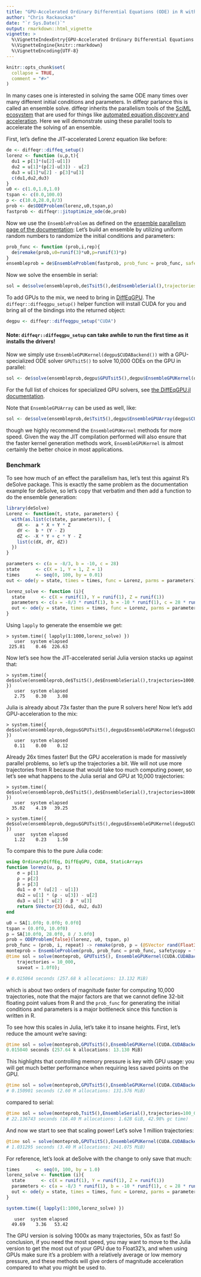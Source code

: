 ```yaml
---
title: "GPU-Accelerated Ordinary Differential Equations (ODE) in R with diffeqr"
author: "Chris Rackauckas"
date: "`r Sys.Date()`"
output: rmarkdown::html_vignette
vignette: >
  %\VignetteIndexEntry{GPU-Accelerated Ordinary Differential Equations (ODE) in R with diffeqr}
  %\VignetteEngine{knitr::rmarkdown}
  %\VignetteEncoding{UTF-8}
---
```


```r
knitr::opts_chunk$set(
  collapse = TRUE,
  comment = "#>"
)
```

In many cases one is interested in solving the same ODE many times over many
different initial conditions and parameters. In diffeqr parlance this is called
an ensemble solve. diffeqr inherits the parallelism tools of the
[SciML ecosystem](https://sciml.ai/) that are used for things like
[automated equation discovery and acceleration](https://arxiv.org/abs/2001.04385).
Here we will demonstrate using these parallel tools to accelerate the solving
of an ensemble.

First, let's define the JIT-accelerated Lorenz equation like before:

```R
de <- diffeqr::diffeq_setup()
lorenz <- function (u,p,t){
  du1 = p[1]*(u[2]-u[1])
  du2 = u[1]*(p[2]-u[3]) - u[2]
  du3 = u[1]*u[2] - p[3]*u[3]
  c(du1,du2,du3)
}
u0 <- c(1.0,1.0,1.0)
tspan <- c(0.0,100.0)
p <- c(10.0,28.0,8/3)
prob <- de$ODEProblem(lorenz,u0,tspan,p)
fastprob <- diffeqr::jitoptimize_ode(de,prob)
```

Now we use the `EnsembleProblem` as defined on the
[ensemble parallelism page of the documentation](https://diffeq.sciml.ai/stable/features/ensemble/):
Let's build an ensemble by utilizing uniform random numbers to randomize the
initial conditions and parameters:

```R
prob_func <- function (prob,i,rep){
  de$remake(prob,u0=runif(3)*u0,p=runif(3)*p)
}
ensembleprob = de$EnsembleProblem(fastprob, prob_func = prob_func, safetycopy=FALSE)
```

Now we solve the ensemble in serial:

```R
sol = de$solve(ensembleprob,de$Tsit5(),de$EnsembleSerial(),trajectories=10000,saveat=0.01)
```

To add GPUs to the mix, we need to bring in [DiffEqGPU](https://github.com/SciML/DiffEqGPU.jl).
The `diffeqr::diffeqgpu_setup()` helper function will install CUDA for you and
bring all of the bindings into the returned object:

```R
degpu <- diffeqr::diffeqgpu_setup("CUDA")
```

#### Note: `diffeqr::diffeqgpu_setup` can take awhile to run the first time as it installs the drivers!

Now we simply use `EnsembleGPUKernel(degpu$CUDABackend())` with a
GPU-specialized ODE solver `GPUTsit5()` to solve 10,000 ODEs on the GPU in 
parallel:

```R
sol <- de$solve(ensembleprob,degpu$GPUTsit5(),degpu$EnsembleGPUKernel(degpu$CUDABackend()),trajectories=10000,saveat=0.01)
```

For the full list of choices for specialized GPU solvers, see 
[the DiffEqGPU.jl documentation](https://docs.sciml.ai/DiffEqGPU/stable/manual/ensemblegpukernel/).

Note that `EnsembleGPUArray` can be used as well, like:

```R
sol <- de$solve(ensembleprob,de$Tsit5(),degpu$EnsembleGPUArray(degpu$CUDABackend()),trajectories=10000,saveat=0.01)
```

though we highly recommend the `EnsembleGPUKernel` methods for more speed. Given
the way the JIT compilation performed will also ensure that the faster kernel
generation methods work, `EnsembleGPUKernel` is almost certainly the
better choice in most applications.

### Benchmark

To see how much of an effect the parallelism has, let's test this against R's
deSolve package. This is exactly the same problem as the documentation example
for deSolve, so let's copy that verbatim and then add a function to do the
ensemble generation:

```R
library(deSolve)
Lorenz <- function(t, state, parameters) {
  with(as.list(c(state, parameters)), {
    dX <-  a * X + Y * Z
    dY <-  b * (Y - Z)
    dZ <- -X * Y + c * Y - Z
    list(c(dX, dY, dZ))
  })
}

parameters <- c(a = -8/3, b = -10, c = 28)
state      <- c(X = 1, Y = 1, Z = 1)
times      <- seq(0, 100, by = 0.01)
out <- ode(y = state, times = times, func = Lorenz, parms = parameters)

lorenz_solve <- function (i){
  state      <- c(X = runif(1), Y = runif(1), Z = runif(1))
  parameters <- c(a = -8/3 * runif(1), b = -10 * runif(1), c = 28 * runif(1))
  out <- ode(y = state, times = times, func = Lorenz, parms = parameters)
}
```

Using `lapply` to generate the ensemble we get:

```
> system.time({ lapply(1:1000,lorenz_solve) })
   user  system elapsed
 225.81    0.46  226.63
```

Now let's see how the JIT-accelerated serial Julia version stacks up against that:

```
> system.time({ de$solve(ensembleprob,de$Tsit5(),de$EnsembleSerial(),trajectories=1000,saveat=0.01) })
   user  system elapsed
   2.75    0.30    3.08
```

Julia is already about 73x faster than the pure R solvers here! Now let's add
GPU-acceleration to the mix:

```
> system.time({ de$solve(ensembleprob,degpu$GPUTsit5(),degpu$EnsembleGPUKernel(degpu$CUDABackend()),trajectories=1000,saveat=0.01) })
   user  system elapsed 
   0.11    0.00    0.12
```

Already 26x times faster! But the GPU acceleration is made for massively
parallel problems, so let's up the trajectories a bit. We will not use more
trajectories from R because that would take too much computing power, so let's
see what happens to the Julia serial and GPU at 10,000 trajectories:

```
> system.time({ de$solve(ensembleprob,de$Tsit5(),de$EnsembleSerial(),trajectories=10000,saveat=0.01) })
   user  system elapsed
  35.02    4.19   39.25
```

```
> system.time({ de$solve(ensembleprob,degpu$GPUTsit5(),degpu$EnsembleGPUKernel(degpu$CUDABackend()),trajectories=10000,saveat=0.01) })
   user  system elapsed 
   1.22    0.23    1.50 
```

To compare this to the pure Julia code:

```julia
using OrdinaryDiffEq, DiffEqGPU, CUDA, StaticArrays
function lorenz(u, p, t)
    σ = p[1]
    ρ = p[2]
    β = p[3]
    du1 = σ * (u[2] - u[1])
    du2 = u[1] * (ρ - u[3]) - u[2]
    du3 = u[1] * u[2] - β * u[3]
    return SVector{3}(du1, du2, du3)
end

u0 = SA[1.0f0; 0.0f0; 0.0f0]
tspan = (0.0f0, 10.0f0)
p = SA[10.0f0, 28.0f0, 8 / 3.0f0]
prob = ODEProblem{false}(lorenz, u0, tspan, p)
prob_func = (prob, i, repeat) -> remake(prob, p = (@SVector rand(Float32, 3)) .* p)
monteprob = EnsembleProblem(prob, prob_func = prob_func, safetycopy = false)
@time sol = solve(monteprob, GPUTsit5(), EnsembleGPUKernel(CUDA.CUDABackend()),
    trajectories = 10_000,
    saveat = 1.0f0);

# 0.015064 seconds (257.68 k allocations: 13.132 MiB)
```

which is about two orders of magnitude faster for computing 10,000 trajectories,
note that the major factors are that we cannot define 32-bit floating point values
from R and the `prob_func` for generating the initial conditions and parameters
is a major bottleneck since this function is written in R.

To see how this scales in Julia, let's take it to insane heights. First, let's
reduce the amount we're saving:

```julia
@time sol = solve(monteprob,GPUTsit5(),EnsembleGPUKernel(CUDA.CUDABackend()),trajectories=10_000,saveat=1.0f0)
0.015040 seconds (257.64 k allocations: 13.130 MiB)
```

This highlights that controlling memory pressure is key with GPU usage: you will
get much better performance when requiring less saved points on the GPU.

```julia
@time sol = solve(monteprob,GPUTsit5(),EnsembleGPUKernel(CUDA.CUDABackend()),trajectories=100_000,saveat=1.0f0)
# 0.150901 seconds (2.60 M allocations: 131.576 MiB)
```

compared to serial:

```julia
@time sol = solve(monteprob,Tsit5(),EnsembleSerial(),trajectories=100_000,saveat=1.0f0)
# 22.136743 seconds (16.40 M allocations: 1.628 GiB, 42.98% gc time)
```

And now we start to see that scaling power! Let's solve 1 million trajectories:

```julia
@time sol = solve(monteprob,GPUTsit5(),EnsembleGPUKernel(CUDA.CUDABackend()),trajectories=1_000_000,saveat=1.0f0)
# 1.031295 seconds (3.40 M allocations: 241.075 MiB)
```

For reference, let's look at deSolve with the change to only save that much:

```R
times      <- seq(0, 100, by = 1.0)
lorenz_solve <- function (i){
  state      <- c(X = runif(1), Y = runif(1), Z = runif(1))
  parameters <- c(a = -8/3 * runif(1), b = -10 * runif(1), c = 28 * runif(1))
  out <- ode(y = state, times = times, func = Lorenz, parms = parameters)
}

system.time({ lapply(1:1000,lorenz_solve) })
```

```
   user  system elapsed 
  49.69    3.36   53.42 
```

The GPU version is solving 1000x as many trajectories, 50x as fast! So conclusion,
if you need the most speed, you may want to move to the Julia version to get the
most out of your GPU due to Float32's, and when using GPUs make sure it's a problem
with a relatively average or low memory pressure, and these methods will give
orders of magnitude acceleration compared to what you might be used to.
